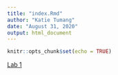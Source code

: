 ```yaml
---
title: "index.Rmd"
author: "Katie Tumang"
date: "August 31, 2020"
output: html_document
---
```


```r
knitr::opts_chunk$set(echo = TRUE)
```

[Lab 1](Lab1_KatieTumang.html)